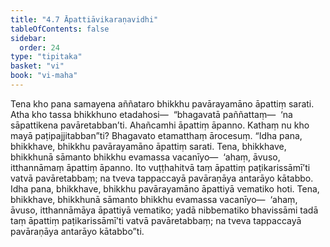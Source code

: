 ```yaml
---
title: "4.7 Āpattiāvikaraṇavidhi"
tableOfContents: false
sidebar:
  order: 24
type: "tipitaka"
basket: "vi"
book: "vi-maha"
---
```



<DynamicBreadcrumb />

<Division number="220" book="vi-maha" bookNo="3" page="232">

<Paragraph number="990" book="vi-maha">
Tena kho pana samayena aññataro bhikkhu pavārayamāno āpattiṃ sarati. Atha kho tassa bhikkhuno etadahosi—  “bhagavatā paññattaṃ—  ‘na sāpattikena pavāretabban’ti. Ahañcamhi āpattiṃ āpanno. Kathaṃ nu kho mayā paṭipajjitabban”ti? Bhagavato etamatthaṃ ārocesuṃ.
</Paragraph>

<Paragraph number="991" book="vi-maha">
“Idha pana, bhikkhave, bhikkhu pavārayamāno āpattiṃ sarati. Tena, bhikkhave, bhikkhunā sāmanto bhikkhu evamassa vacanīyo—  ‘ahaṃ, āvuso, itthannāmaṃ āpattiṃ āpanno. Ito vuṭṭhahitvā taṃ āpattiṃ paṭikarissāmī’ti vatvā pavāretabbaṃ; na tveva tappaccayā pavāraṇāya antarāyo kātabbo.
</Paragraph>

<Paragraph number="992" book="vi-maha">
Idha pana, bhikkhave, bhikkhu pavārayamāno āpattiyā vematiko hoti. Tena, bhikkhave, bhikkhunā sāmanto bhikkhu evamassa vacanīyo—  ‘ahaṃ, āvuso, itthannāmāya āpattiyā vematiko; yadā nibbematiko bhavissāmi tadā taṃ āpattiṃ paṭikarissāmī’ti vatvā pavāretabbaṃ; na tveva tappaccayā pavāraṇāya antarāyo kātabbo”ti.
</Paragraph>
</Division>